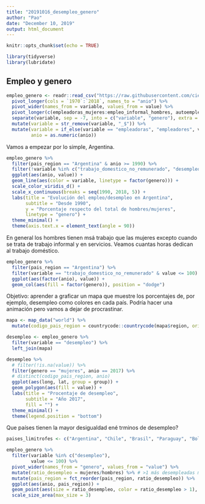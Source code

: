 ```yaml
---
title: "20191016_desempleo_genero"
author: "Pao"
date: "December 10, 2019"
output: html_document
---
```


```r
knitr::opts_chunk$set(echo = TRUE)

library(tidyverse)
library(lubridate)
```

## Empleo y genero

```r
empleo_genero <- readr::read_csv("https://raw.githubusercontent.com/cienciadedatos/datos-de-miercoles/master/datos/2019/2019-10-16/empleo_genero.csv")   %>% 
  pivot_longer(cols = `1970`:`2018`, names_to = "anio") %>% 
  pivot_wider(names_from = variable, values_from = value) %>% 
  pivot_longer(c(empleadoras_mujeres:empleo_informal_hombres, autoempleo_mujeres:trabajo_domestico_no_remunerado_hombres), names_to = "variable") %>%
  separate(variable, sep = -7, into = c("variable", "genero"), extra = "merge") %>% 
  mutate(variable = str_remove(variable, "_$")) %>% 
  mutate(variable = if_else(variable == "empleadoras", "empleadores", variable),
         anio = as.numeric(anio))
```

Vamos a empezar por lo simple, Argentina.

```r
empleo_genero %>% 
  filter(pais_region == "Argentina" & anio >= 1990) %>% 
  filter(!variable %in% c("trabajo_domestico_no_remunerado", "desempleo_educacion")) %>% 
  ggplot(aes(anio, value)) +
  geom_line(aes(color = variable, linetype = factor(genero))) +
  scale_color_viridis_d() +
  scale_x_continuous(breaks = seq(1990, 2018, 5)) +
  labs(title = "Evolución del empleo/desempleo en Argentina",
       subtitle = "Desde 1990",
       y = "Porcentaje respecto del total de hombres/mujeres",
       linetype = "genero") +
  theme_minimal() +
  theme(axis.text.x = element_text(angle = 90))
```

En general los hombres tienen msá trabajo que las mujeres excepto cuando se trata de trabajo informal y en servicios. Veamos cuantas horas dedican al trabajo doméstico.

```r
empleo_genero %>% 
  filter(pais_region == "Argentina") %>% 
  filter(variable == "trabajo_domestico_no_remunerado" & value <= 100) %>% 
  ggplot(aes(factor(anio), value)) +
  geom_col(aes(fill = factor(genero)), position = "dodge")
```

Objetivo: aprender a graficar un mapa que muestre los porcentajes de, por ejemplo, desempleo como colores en cada país. Podría hacer una animación pero vamos a dejar de procrastinar. 

```r
mapa <- map_data("world") %>% 
  mutate(codigo_pais_region = countrycode::countrycode(mapa$region, origin = "country.name", destination = "iso3c"))

desempleo <- empleo_genero %>% 
  filter(variable == "desempleo") %>% 
  left_join(mapa)

desempleo %>% 
  # filter(!is.na(value)) %>% 
  filter(genero == "mujeres", anio == 2017) %>% 
  # distinct(codigo_pais_region, anio)
  ggplot(aes(long, lat, group = group)) +
  geom_polygon(aes(fill = value)) +
  labs(title = "Procentaje de desempleo", 
       subtitle = "Año 2017",
       fill = "") +
  theme_minimal() +
  theme(legend.position = "bottom")
```

Que países  tienen la mayor desigualdad ené trminos de desempleo?

```r
paises_limitrofes <- c("Argentina", "Chile", "Brasil", "Paraguay", "Bolivia", "Uruguay")

empleo_genero %>% 
  filter(variable %in% c("desempleo"),
         value <= 100) %>%
  pivot_wider(names_from = "genero", values_from = "value") %>% 
  mutate(ratio_desempleo = mujeres/hombres) %>% # >1 más desempleadas mujeres
  mutate(pais_region = fct_reorder(pais_region, ratio_desempleo)) %>% 
  ggplot(aes(anio, pais_region)) +
  geom_point(aes(size = ratio_desempleo, color = ratio_desempleo > 1), alpha = 0.5) +
  scale_size_area(max_size = 3)
```

